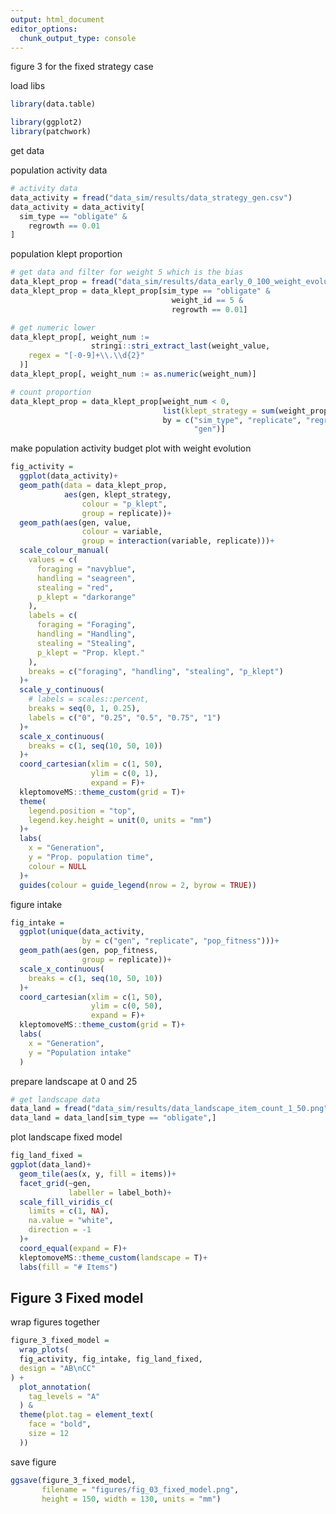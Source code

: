 ```yaml
---
output: html_document
editor_options: 
  chunk_output_type: console
---
```


figure 3 for the fixed strategy case

load libs

```r
library(data.table)

library(ggplot2)
library(patchwork)
```

get data

population activity data

```r
# activity data
data_activity = fread("data_sim/results/data_strategy_gen.csv")
data_activity = data_activity[
  sim_type == "obligate" &
    regrowth == 0.01
]
```

population klept proportion

```r
# get data and filter for weight 5 which is the bias
data_klept_prop = fread("data_sim/results/data_early_0_100_weight_evolution.csv")
data_klept_prop = data_klept_prop[sim_type == "obligate" &
                                    weight_id == 5 &
                                    regrowth == 0.01]

# get numeric lower
data_klept_prop[, weight_num := 
                  stringi::stri_extract_last(weight_value,
    regex = "[-0-9]+\\.\\d{2}"
  )]
data_klept_prop[, weight_num := as.numeric(weight_num)]

# count proportion
data_klept_prop = data_klept_prop[weight_num < 0, 
                                  list(klept_strategy = sum(weight_prop)),
                                  by = c("sim_type", "replicate", "regrowth",
                                         "gen")]
```


make population activity budget plot with weight evolution

```r
fig_activity =
  ggplot(data_activity)+
  geom_path(data = data_klept_prop,
            aes(gen, klept_strategy,
                colour = "p_klept",
                group = replicate))+
  geom_path(aes(gen, value,
                colour = variable,
                group = interaction(variable, replicate)))+
  scale_colour_manual(
    values = c(
      foraging = "navyblue",
      handling = "seagreen",
      stealing = "red",
      p_klept = "darkorange"
    ),
    labels = c(
      foraging = "Foraging", 
      handling = "Handling", 
      stealing = "Stealing", 
      p_klept = "Prop. klept."
    ),
    breaks = c("foraging", "handling", "stealing", "p_klept")
  )+
  scale_y_continuous(
    # labels = scales::percent,
    breaks = seq(0, 1, 0.25),
    labels = c("0", "0.25", "0.5", "0.75", "1")
  )+
  scale_x_continuous(
    breaks = c(1, seq(10, 50, 10))
  )+
  coord_cartesian(xlim = c(1, 50),
                  ylim = c(0, 1),
                  expand = F)+
  kleptomoveMS::theme_custom(grid = T)+
  theme(
    legend.position = "top",
    legend.key.height = unit(0, units = "mm")
  )+
  labs(
    x = "Generation",
    y = "Prop. population time",
    colour = NULL
  )+
  guides(colour = guide_legend(nrow = 2, byrow = TRUE))
```

figure intake

```r
fig_intake =
  ggplot(unique(data_activity, 
                by = c("gen", "replicate", "pop_fitness")))+
  geom_path(aes(gen, pop_fitness,
                group = replicate))+
  scale_x_continuous(
    breaks = c(1, seq(10, 50, 10))
  )+
  coord_cartesian(xlim = c(1, 50),
                  ylim = c(0, 50),
                  expand = F)+
  kleptomoveMS::theme_custom(grid = T)+
  labs(
    x = "Generation",
    y = "Population intake"
  )
```

prepare landscape at 0 and 25

```r
# get landscape data
data_land = fread("data_sim/results/data_landscape_item_count_1_50.png")
data_land = data_land[sim_type == "obligate",]
```

plot landscape fixed model

```r
fig_land_fixed =
ggplot(data_land)+
  geom_tile(aes(x, y, fill = items))+
  facet_grid(~gen,
             labeller = label_both)+
  scale_fill_viridis_c(
    limits = c(1, NA),
    na.value = "white", 
    direction = -1
  )+
  coord_equal(expand = F)+
  kleptomoveMS::theme_custom(landscape = T)+
  labs(fill = "# Items")
```

## Figure 3 Fixed model

wrap figures together

```r
figure_3_fixed_model =
  wrap_plots(
  fig_activity, fig_intake, fig_land_fixed,
  design = "AB\nCC"
) +
  plot_annotation(
    tag_levels = "A"
  ) &
  theme(plot.tag = element_text(
    face = "bold",
    size = 12
  ))
```

save figure

```r
ggsave(figure_3_fixed_model,
       filename = "figures/fig_03_fixed_model.png",
       height = 150, width = 130, units = "mm")
```

